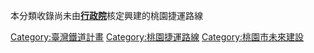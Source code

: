 {{Catnav|頁面分類|地理|地下空間|城市軌道交通|台灣捷運|桃園捷運|桃園捷運路線}}
本分類收錄尚未由'''[[行政院|行政院]]'''核定興建的桃園捷運路線
[[Category:臺灣鐵道計畫|Category:臺灣鐵道計畫]]
[[Category:桃園捷運路線|Category:桃園捷運路線]]
[[Category:桃園市未來建設|Category:桃園市未來建設]]